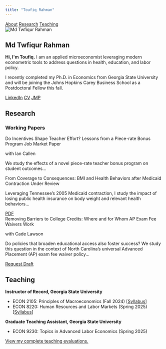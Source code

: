 ```yaml
---
title: "Toufiq Rahman"
---
```


```{=html}
<nav class="page-nav">
  <a href="#about">About</a>
  <a href="#research">Research</a>
  <a href="#teaching">Teaching</a>
</nav>

<div class="page-content">

  <section id="about" class="page-section">
    <div class="about-container">
      <div class="about-image">
        <img src="headshot2nobg2.jpg" alt="Md Twfiqur Rahman" />
      </div>
      <div class="about-text">
        <h1>Md Twfiqur Rahman</h1>
        <p><b>Hi, I'm Toufiq.</b> I am an applied microeconomist leveraging modern econometric tools to address questions in health, education, and labor policy.</p>
        <p>I recently completed my Ph.D. in Economics from Georgia State University and will be joining the Johns Hopkins Carey Business School as a Postdoctoral Fellow this fall.</p>
        <div class="about-links">
          <a href="https://www.linkedin.com/in/tofuiba/" class="paper-button">LinkedIn</a>
          <a href="assets/CV.pdf" class="paper-button">CV</a>
          <a href="https://www.dropbox.com/scl/fi/ggskshcy4m582pzm4tsqx/BMI_sep2024.pdf?rlkey=rslmrppi5jffd19vce2f6fc4c&st=ru31v465&dl=0" class="paper-button">JMP</a>
        </div>
      </div>
    </div>
  </section>

  <section id="research" class="page-section">
    <div class="content-wrapper">
      <h2>Research</h2>
      <h3>Working Papers</h3>
      
      <div class="paper-entry">
        <div class="paper-header">
          <span class="paper-title">Do Incentives Shape Teacher Effort? Lessons from a Piece-rate Bonus Program</span>
          <span class="paper-tag jmp">Job Market Paper</span>
        </div>
        <p class="paper-authors">with Ian Callen</p>
        <p class="paper-abstract">We study the effects of a novel piece-rate teacher bonus program on student outcomes...</p>
      </div>

      <div class="paper-entry">
        <div class="paper-header">
          <span class="paper-title">From Coverage to Consequences: BMI and Health Behaviors after Medicaid Contraction</span>
          <span class="paper-tag status">Under Review</span>
        </div>
        <p class="paper-abstract">Leveraging Tennessee’s 2005 Medicaid contraction, I study the impact of losing public health insurance on body weight and relevant health behaviors...</p>
        <div class="paper-links">
          <a href="https://www.dropbox.com/scl/fi/ggskshcy4m582pzm4tsqx/BMI_sep2024.pdf?rlkey=rslmrppi5jffd19vce2f6fc4c&st=ru31v465&dl=0" class="paper-button">PDF</a>
        </div>
      </div>

      <div class="paper-entry">
        <div class="paper-header">
          <span class="paper-title">Removing Barriers to College Credits: Where and for Whom AP Exam Fee Waivers Work</span>
        </div>
        <p class="paper-authors">with Cade Lawson</p>
        <p class="paper-abstract">Do policies that broaden educational access also foster success? We study this question in the context of North Carolina’s universal Advanced Placement (AP) exam fee waiver policy...</p>
        <div class="paper-links">
          <a href="mailto:mrahman24@student.gsu.edu" class="paper-button">Request Draft</a>
        </div>
      </div>

    </div>
  </section>

  <section id="teaching" class="page-section">
    <div class="content-wrapper">
      <h2>Teaching</h2>
      <div class="teaching-entry">
        <p><strong>Instructor of Record, Georgia State University</strong></p>
        <ul>
          <li>ECON 2105: Principles of Macroeconomics (Fall 2024) [<a href='assets/econ2105.pdf'>Syllabus</a>]</li>
          <li>ECON 8220: Human Resources and Labor Markets (Spring 2025) [<a href='assets/econ8220.pdf'>Syllabus</a>]</li>
        </ul>
      </div>
      <div class="teaching-entry">
        <p><strong>Graduate Teaching Assistant, Georgia State University</strong></p>
        <ul>
          <li>ECON 9230: Topics in Advanced Labor Economics (Spring 2025)</li>
        </ul>
      </div>
      <a href='assets/Teaching_Evaluation.pdf'>View my complete teaching evaluations.</a>
    </div>
  </section>

</div>
```

